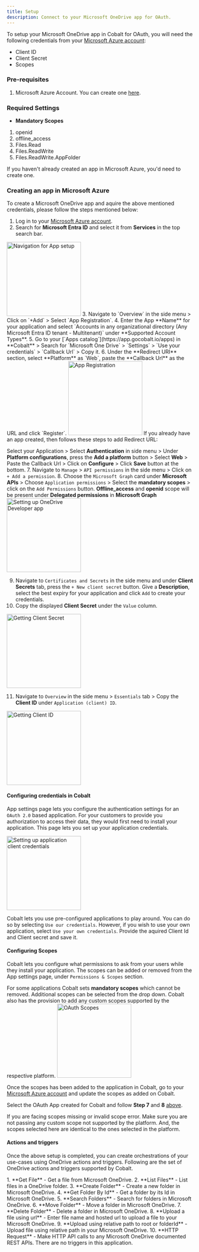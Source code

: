```yaml
---
title: Setup
description: Connect to your Microsoft OneDrive app for OAuth.
---
```

To setup your Microsoft OneDrive app in Cobalt for OAuth, you will need the following credentials from your [Microsoft Azure account](https://azure.microsoft.com/en-gb/):
- Client ID
- Client Secret
- Scopes

### Pre-requisites

1. Microsoft Azure Account. You can create one [here](https://azure.microsoft.com/en-gb/).

### Required Settings

* **Mandatory Scopes** 
1. openid
2. offline_access
3. Files.Read
4. Files.ReadWrite
5. Files.ReadWrite.AppFolder

<Info>If you haven't already created an app in Microsoft Azure, you'd need to create one.</Info>

### Creating an app in Microsoft Azure

To create a Microsoft OneDrive app and aquire the above mentioned credentials, please follow the steps mentioned below:

1. Log in to your [Microsoft Azure account](https://azure.microsoft.com/en-gb/).
2. Search for **Microsoft Entra ID** and select it from **Services** in the top search bar.
<img height="200" src="/images/Ms365/ms365_navigation.png" alt="Navigation for App setup"/>
3. Navigate to `Overview` in the side menu > Click on `+Add` > Select `App Registration`.
4. Enter the App **Name** for your application and select `Accounts in any organizational directory (Any Microsoft Entra ID tenant - Multitenant)` under **Supported Account Types**.
5. Go to your [`Apps catalog`](https://app.gocobalt.io/apps) in **Cobalt** > Search for `Microsoft One Drive` > `Settings` > `Use your credentials` > `Callback Url` > Copy it.
6. Under the **Redirect URI** section, select **Platform** as `Web`, paste the **Callback Url** as the URL and click `Register`. 
<img height="200" src="/images/Msonedrive/onedrive_register.png" alt="App Registration"/>
<Info>
If you already have an app created, then follows these steps to add Redirect URL: 

Select your Application > Select **Authentication** in side menu > Under **Platform configurations**, press the  **Add a platform** button > Select **Web** > Paste the Callback Url > Click on **Configure** > Click **Save** button at the bottom.
</Info>
7. Navigate to `Manage` > `API permissions` in the side menu > Click on `+ Add a permission`.
8. Choose the `Microsoft Graph` card under **Microsoft APIs** > Choose `Application permissions` > Select the **mandatory scopes** > click on the `Add Permissions` button.
<Info>**Offline_access** and **openid** scope will be present under **Delegated permissions** in **Microsoft Graph**</Info>
<img height="200" src="/images/Msonedrive/onedrive_config.png" alt="Setting up OneDrive Developer app"/>

9. Navigate to `Certificates and Secrets` in the side menu and under **Client Secrets** tab, press the `+ New client secret` button. Give a **Description**, select the best expiry for your application and click `Add` to create your credentials.
10.  Copy the displayed **Client Secret** under the `Value` column.
<img height="200" src="/images/Msonedrive/onedrive_credentials.png" alt="Getting Client Secret"/>

11. Navigate to `Overview` in the side menu > `Essentials` tab > Copy the **Client ID** under `Application (client) ID`.
<img height="200" src="/images/Msonedrive/onedrive_id.png" alt="Getting Client ID"/>

#### Configuring credentials in Cobalt
App settings page lets you configure the authentication settings for an `OAuth 2.0` based application. For your customers to provide you authorization to access their data,
they would first need to install your application. This page lets you set up your application credentials.

<img height="200" src="/images/Msonedrive/onedrive_cobalt.png" alt="Setting up application client credentials"/>

Cobalt lets you use pre-configured applications to play around. You can do so by selecting `Use our credentials`. However, if you wish to use your own application,
select `Use your own credentials`. Provide the aquired Client Id and Client secret and save it.

#### Configuring Scopes
Cobalt lets you configure what permissions to ask from your users while they install your application. The scopes can be added or removed from the App settings page, under `Permissions & Scopes`
section. 

For some applications Cobalt sets **mandatory scopes** which cannot be removed. Additional scopes can be selected from the drop down. Cobalt also has the provision to add any 
custom scopes supported by the respective platform.
<img height="200" src="/images/Msonedrive/onedrive_scopes.png" alt="OAuth Scopes"/>

Once the scopes has been added to the application in Cobalt, go to your [Microsoft Azure account](https://azure.microsoft.com/en-gb/) and update the scopes as added on Cobalt.

Select the OAuth App created for Cobalt and follow **Step 7** and **8** [above](https://docs.gocobalt.io/resources/integration-providers/ms_one_drive#creating-an-app-in-microsoft-azure).

<Warning>
If you are facing scopes missing or invalid scope error. Make sure you are not passing any custom scope not supported by the platform. And, the scopes selected here are
identical to the ones selected in the platform.
</Warning>

#### Actions and triggers
Once the above setup is completed, you can create orchestrations of your use-cases using OneDrive actions and triggers. Following are the set of OneDrive actions and triggers
supported by Cobalt.

<Tabs>
  <Tab title="Actions">
  <AccordionGroup>
    <Accordion title="File">
     1. **Get File** - Get a file from Microsoft OneDrive.
     2. **List Files** - List files in a OneDrive folder.
     </Accordion>
    <Accordion title="Folder">
     3. **Create Folder** - Create a new folder in Microsoft OneDrive.
     4. **Get Folder By Id** - Get a folder by its Id in Microsoft OneDrive.
     5. **Search Folders** - Search for folders in Microsoft OneDrive.
     6. **Move Folder** - Move a folder in Microsoft OneDrive.
     7. **Delete Folder** - Delete a folder in Microsoft OneDrive.
     </Accordion>
    <Accordion title="Upload File">
     8. **Upload a file using url** - Enter file name and hosted url to upload a file to your Microsoft OneDrive.
     9. **Upload using relative path to root or folderId** - Upload file using relative path in your Microsoft OneDrive.
     </Accordion>
     <Accordion title="Others">
     10. **HTTP Request** - Make HTTP API calls to any Microsoft OneDrive documented REST APIs.
</Accordion>
</AccordionGroup>
  </Tab>

  <Tab title="Triggers">
         There are no triggers in this application.
  </Tab>
</Tabs>